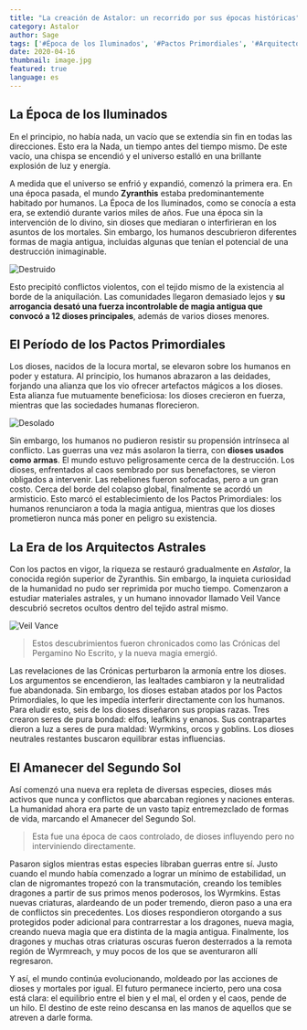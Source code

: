 ```yaml
---
title: "La creación de Astalor: un recorrido por sus épocas históricas"
category: Astalor
author: Sage
tags: ['#Época de los Iluminados', '#Pactos Primordiales', '#Arquitectos Astrales', "#Historia"]
date: 2020-04-16
thumbnail: image.jpg
featured: true
language: es
---
```

## La Época de los Iluminados

En el principio, no había nada, un vacío que se extendía sin fin en todas las direcciones. Esto era la Nada, un tiempo antes del tiempo mismo. De este vacío, una chispa se encendió y el universo estalló en una brillante explosión de luz y energía.

A medida que el universo se enfrió y expandió, comenzó la primera era. En una época pasada, el mundo **Zyranthis** estaba predominantemente habitado por humanos. La Época de los Iluminados, como se conocía a esta era, se extendió durante varios miles de años. Fue una época sin la intervención de lo divino, sin dioses que mediaran o interfirieran en los asuntos de los mortales. Sin embargo, los humanos descubrieron diferentes formas de magia antigua, incluidas algunas que tenían el potencial de una destrucción inimaginable. 

![Destruido](https://i.imgur.com/3ACVFUZ.png)

Esto precipitó conflictos violentos, con el tejido mismo de la existencia al borde de la aniquilación. Las comunidades llegaron demasiado lejos y **su arrogancia desató una fuerza incontrolable de magia antigua que convocó a 12 dioses principales**, además de varios dioses menores.

## El Período de los Pactos Primordiales

Los dioses, nacidos de la locura mortal, se elevaron sobre los humanos en poder y estatura. Al principio, los humanos abrazaron a las deidades, forjando una alianza que los vio ofrecer artefactos mágicos a los dioses. Esta alianza fue mutuamente beneficiosa: los dioses crecieron en fuerza, mientras que las sociedades humanas florecieron. 

![Desolado](https://i.imgur.com/ua1uWII.png)

Sin embargo, los humanos no pudieron resistir su propensión intrínseca al conflicto. Las guerras una vez más asolaron la tierra, con **dioses usados como armas**. El mundo estuvo peligrosamente cerca de la destrucción. Los dioses, enfrentados al caos sembrado por sus benefactores, se vieron obligados a intervenir. Las rebeliones fueron sofocadas, pero a un gran costo. Cerca del borde del colapso global, finalmente se acordó un armisticio. Esto marcó el establecimiento de los Pactos Primordiales: los humanos renunciaron a toda la magia antigua, mientras que los dioses prometieron nunca más poner en peligro su existencia.

## La Era de los Arquitectos Astrales

Con los pactos en vigor, la riqueza se restauró gradualmente en *Astalor*, la conocida región superior de Zyranthis. Sin embargo, la inquieta curiosidad de la humanidad no pudo ser reprimida por mucho tiempo. Comenzaron a estudiar materiales astrales, y un humano innovador llamado Veil Vance descubrió secretos ocultos dentro del tejido astral mismo.

![Veil Vance](https://i.imgur.com/v0etStB.png)

> Estos descubrimientos fueron chronicados como las Crónicas del Pergamino No Escrito, y la nueva magia emergió.

Las revelaciones de las Crónicas perturbaron la armonía entre los dioses. Los argumentos se encendieron, las lealtades cambiaron y la neutralidad fue abandonada. Sin embargo, los dioses estaban atados por los Pactos Primordiales, lo que les impedía interferir directamente con los humanos. Para eludir esto, seis de los dioses diseñaron sus propias razas. Tres crearon seres de pura bondad: elfos, leafkins y enanos. Sus contrapartes dieron a luz a seres de pura maldad: Wyrmkins, orcos y goblins. Los dioses neutrales restantes buscaron equilibrar estas influencias.

## El Amanecer del Segundo Sol

Así comenzó una nueva era repleta de diversas especies, dioses más activos que nunca y conflictos que abarcaban regiones y naciones enteras. La humanidad ahora era parte de un vasto tapiz entremezclado de formas de vida, marcando el Amanecer del Segundo Sol.

> Esta fue una época de caos controlado, de dioses influyendo pero no interviniendo directamente.

Pasaron siglos mientras estas especies libraban guerras entre sí. Justo cuando el mundo había comenzado a lograr un mínimo de estabilidad, un clan de nigromantes tropezó con la transmutación, creando los temibles dragones a partir de sus primos menos poderosos, los Wyrmkins. Estas nuevas criaturas, alardeando de un poder tremendo, dieron paso a una era de conflictos sin precedentes. Los dioses respondieron otorgando a sus protegidos poder adicional para contrarrestar a los dragones, nueva magia, creando nueva magia que era distinta de la magia antigua. Finalmente, los dragones y muchas otras criaturas oscuras fueron desterrados a la remota región de Wyrmreach, y muy pocos de los que se aventuraron allí regresaron.

Y así, el mundo continúa evolucionando, moldeado por las acciones de dioses y mortales por igual. El futuro permanece incierto, pero una cosa está clara: el equilibrio entre el bien y el mal, el orden y el caos, pende de un hilo. El destino de este reino descansa en las manos de aquellos que se atreven a darle forma.